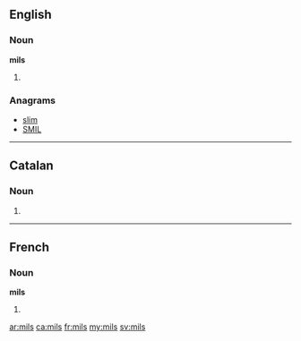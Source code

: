 ==English==

===Noun===
'''mils'''

# {{plural of|[[mil]]}}

===Anagrams===
* [[slim#English|slim]]
* [[SMIL#English|SMIL]]

----

==Catalan==

===Noun===
{{ca-noun-form|m|p}}

# {{plural of|mil|lang=ca}}

----

==French==

===Noun===
'''mils''' {{m}}

# {{plural of|[[mil]]|lang=fr}}

[[ar:mils]]
[[ca:mils]]
[[fr:mils]]
[[my:mils]]
[[sv:mils]]